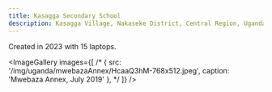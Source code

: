 ```yaml
---
title: Kasagga Secondary School
description: Kasagga Village, Nakaseke District, Central Region, Uganda
---
```



<LabHeader
 location="Kasagga Village, Nakaseke District, Central Region, Uganda"
 locationUrl="https://maps.app.goo.gl/BSKWDSVM6oo6LNH77"
 dateEstablished="2023"
/>

Created in 2023 with 15 laptops.


<ImageGallery images={[
/*
  {
    src: '/img/uganda/mwebazaAnnex/HcaaQ3hM-768x512.jpeg',
    caption: 'Mwebaza Annex, July 2019'
  },
*/
]} />


